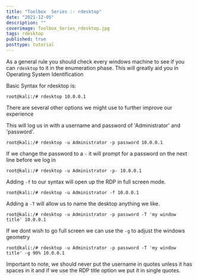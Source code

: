```yaml
---
title: "Toolbox  Series :- rdesktop"
date: "2021-12-05"
description: ""
coverimage: Toolbox_Series_rdesktop.jpg
tags: rdesktop
published: true
posttype: tutorial
---
```

As a general rule you should check every windows machine to see if you can `rdesktop` to it in the enumeration phase. This will greatly aid you in
Operating System Identification  
  
Basic Syntax for rdesktop is:  
```
root@kali:/# rdesktop 10.0.0.1  
```

There are several other options we might use to further improve our experience  
  
This will log us in with a username and password  of 'Administrator' and 'password'.
```
root@kali:/# rdesktop -u Administrator -p password 10.0.0.1  
```

If we change the password to a `-` it will prompt for a password on the next line before we log in  
```
root@kali:/# rdesktop -u Administrator -p- 10.0.0.1  
```

Adding `-f` to our syntax will open up the RDP in full screen mode.  
```
root@kali:/# rdesktop -u Administrator -f 10.0.0.1  
```

Adding a `-T` will allow us to name the desktop anything we like.  
```
root@kali:/# rdesktop -u Administrator -p password -T 'my window title' 10.0.0.1  
```

If we dont wish to go full screen we can use the `-g` to adjust the windows geometry
```
root@kali:/# rdesktop -u Administrator -p password -T 'my window title' -g 90% 10.0.0.1  
```

Important to note, we should never put the username in quotes unless it has spaces in it and if we use the RDP title option we put it in single quotes.